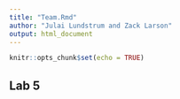 ```yaml
---
title: "Team.Rmd"
author: "Julai Lundstrum and Zack Larson"
output: html_document
---
```


```r
knitr::opts_chunk$set(echo = TRUE)
```

## Lab 5